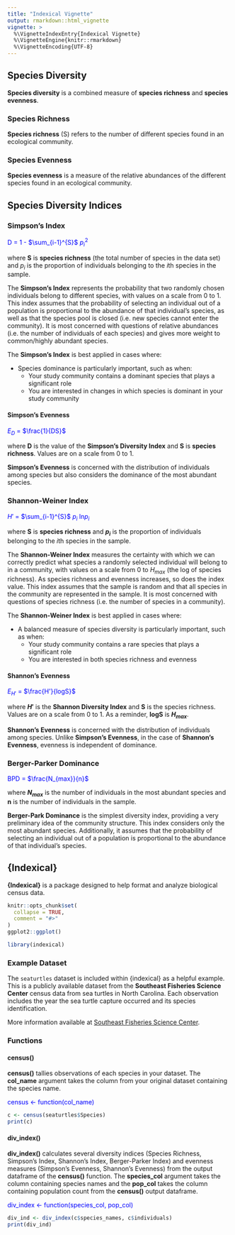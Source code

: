 ```yaml
---
title: "Indexical Vignette"
output: rmarkdown::html_vignette
vignette: >
  %\VignetteIndexEntry{Indexical Vignette}
  %\VignetteEngine{knitr::rmarkdown}
  %\VignetteEncoding{UTF-8}
---
```


## Species Diversity

**Species diversity** is a combined measure of **species richness** and **species evenness**.

### Species Richness

**Species richness** (S) refers to the number of different species found in an ecological community.

### Species Evenness

**Species evenness** is a measure of the relative abundances of the different species found in an ecological community.

## Species Diversity Indices

### Simpson’s Index

<span style="color: blue;">D = 1 - $\sum_{i-1}^{S}$ $p_{i}^{2}$</span>

where **S** is **species richness** (the total number of species in the data set) and $p_{i}$ is the proportion of individuals belonging to the *i*th species in the sample.

The **Simpson's Index** represents the probability that two randomly chosen individuals belong to different species, with values on a scale from 0 to 1. This index assumes that the probability of selecting an individual out of a population is proportional to the abundance of that individual’s species, as well as that the species pool is closed (i.e. new species cannot enter the community). It is most concerned with questions of relative abundances (i.e. the number of individuals of each species) and gives more weight to common/highly abundant species. 

The **Simpson's Index** is best applied in cases where:

* Species dominance is particularly important, such as when:
  + Your study community contains a dominant species that plays a significant role
  + You are interested in changes in which species is dominant in your study community

#### Simpson's Evenness

<span style="color: blue;">$E_{D}$ = $\frac{1}{DS}$</span>

where **D** is the value of the **Simpson’s Diversity Index** and **S** is **species richness**. Values are on a scale from 0 to 1.

**Simpson's Evenness** is concerned with the distribution of individuals among species but also considers the dominance of the most abundant species. 

### Shannon-Weiner Index

<span style="color: blue;">$H'$ = $\sum_{i-1}^{S}$ $p_{i}$ ln$p_{i}$</span>

where **S** is **species richness** and **$p_{i}$** is the proportion of individuals belonging to the *i*th species in the sample.

The **Shannon-Weiner Index** measures the certainty with which we can correctly predict what species a randomly selected individual will belong to in a community, with values on a scale from 0 to $H_{max}$ (the log of species richness). As species richness and evenness increases, so does the index value. This index assumes that the sample is random and that all species in the community are represented in the sample. It is most concerned with questions of species richness (i.e. the number of species in a community).

The **Shannon-Weiner Index** is best applied in cases where:

* A balanced measure of species diversity is particularly important, such as when:
  + Your study community contains a rare species that plays a significant role 
  + You are interested in both species richness and evenness

#### Shannon's Evenness

<span style="color: blue;">$E_{H'}$ = $\frac{H'}{logS}$</span>

where **$H'$** is the **Shannon Diversity Index** and **S** is the species richness. Values are on a scale from 0 to 1. As a reminder, **logS** is **$H_{max}$**.  

**Shannon's Evenness** is concerned with the distribution of individuals among species. Unlike **Simpson's Evenness**, in the case of **Shannon's Evenness**, evenness is independent of dominance.

### Berger-Parker Dominance

<span style="color: blue;">BPD = $\frac{N_{max}}{n}$</span>

where **$N_{max}$** is the number of individuals in the most abundant species and **n** is the number of individuals in the sample. 

**Berger-Park Dominance** is the simplest diversity index, providing a very preliminary idea of the community structure. This index considers only the most abundant species. Additionally, it assumes that the probability of selecting an individual out of a population is proportional to the abundance of that individual’s species.

## {Indexical}

**{Indexical}** is a package designed to help format and analyze biological census data.

```r
knitr::opts_chunk$set(
  collapse = TRUE,
  comment = "#>"
)
ggplot2::ggplot()
```

```r
library(indexical)
```

### Example Dataset

The `seaturtles` dataset is included within {indexical} as a helpful example. This is a publicly available dataset from the **Southeast Fisheries Science Center** census data from sea turtles in North Carolina. Each observation includes the year the sea turtle capture occurred and its species identification. 

More information available at [Southeast Fisheries Science Center](https://www.fisheries.noaa.gov/inport/item/35875#attr_4).

### Functions

#### census()

**census()** tallies observations of each species in your dataset. The **col_name** argument takes the column from your original dataset containing the species name.

<span style="color: blue;">census <- function(col_name)</span>

```r
c <- census(seaturtles$Species)
print(c)
```

#### div_index() 

**div_index()** calculates several diversity indices (Species Richness, Simpson's Index, Shannon's Index, Berger-Parker Index) and evenness measures (Simpson's Evenness, Shannon's Evenness) from the output dataframe of the **census()** function. The **species_col** argument takes the column containing species names and the **pop_col** takes the column containing population count from the **census()** output dataframe.

<span style="color: blue;">div_index <- function(species_col, pop_col)</span>

```r
div_ind <- div_index(c$species_names, c$individuals)
print(div_ind)
```

